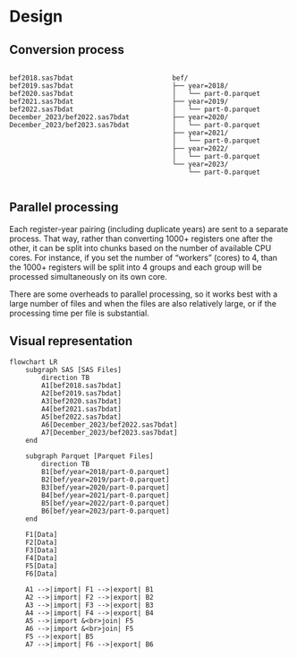 # Design

## Conversion process

::: {.columns}
::: {.column}
```
bef2018.sas7bdat
bef2019.sas7bdat
bef2020.sas7bdat
bef2021.sas7bdat
bef2022.sas7bdat
December_2023/bef2022.sas7bdat
December_2023/bef2023.sas7bdat
```
:::
::: {.column}
```
bef/
├── year=2018/
│   └── part-0.parquet
├── year=2019/
│   └── part-0.parquet
├── year=2020/
│   └── part-0.parquet
├── year=2021/
│   └── part-0.parquet
├── year=2022/
│   └── part-0.parquet
└── year=2023/
    └── part-0.parquet
```
:::
::: 


## Parallel processing

Each register-year pairing (including duplicate years) are sent to a separate process.
That way, rather than converting 1000+ registers one after the other, it can be split
into chunks based on the number of available CPU cores. For instance, if you set the 
number of "workers" (cores) to 4, than the 1000+ registers will be split into 4 groups
and each group will be processed simultaneously on its own core. 

There are some overheads to parallel processing, so it works best with a large number of
files and when the files are also relatively large, or if the processing time per file is
substantial.

## Visual representation

```{mermaid}
flowchart LR
    subgraph SAS [SAS Files]
        direction TB
        A1[bef2018.sas7bdat]
        A2[bef2019.sas7bdat]
        A3[bef2020.sas7bdat]
        A4[bef2021.sas7bdat]
        A5[bef2022.sas7bdat]
        A6[December_2023/bef2022.sas7bdat]
        A7[December_2023/bef2023.sas7bdat]
    end

    subgraph Parquet [Parquet Files]
        direction TB
        B1[bef/year=2018/part-0.parquet]
        B2[bef/year=2019/part-0.parquet]
        B3[bef/year=2020/part-0.parquet]
        B4[bef/year=2021/part-0.parquet]
        B5[bef/year=2022/part-0.parquet]
        B6[bef/year=2023/part-0.parquet]
    end

    F1[Data]
    F2[Data]
    F3[Data]
    F4[Data]
    F5[Data]
    F6[Data]

    A1 -->|import| F1 -->|export| B1
    A2 -->|import| F2 -->|export| B2
    A3 -->|import| F3 -->|export| B3
    A4 -->|import| F4 -->|export| B4
    A5 -->|import &<br>join| F5
    A6 -->|import &<br>join| F5
    F5 -->|export| B5
    A7 -->|import| F6 -->|export| B6
```
